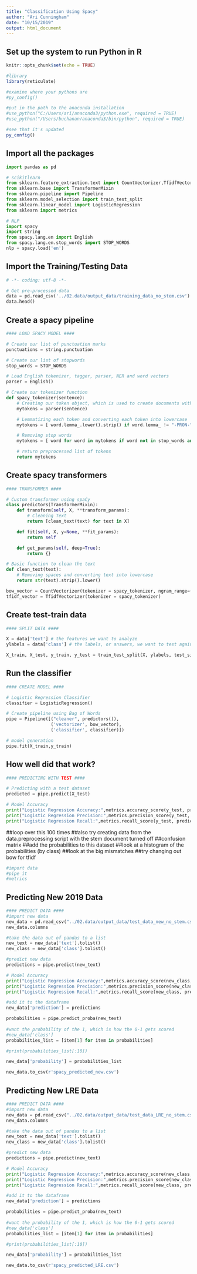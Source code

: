 ```yaml
---
title: "Classification Using Spacy"
author: "Ari Cunningham"
date: "10/15/2019"
output: html_document
---
```


## Set up the system to run Python in R

```r
knitr::opts_chunk$set(echo = TRUE)

#library
library(reticulate)

#examine where your pythons are
#py_config()

#put in the path to the anaconda installation
#use_python("C:/Users/ari/anaconda3/python.exe", required = TRUE)
#use_python("/Users/buchanan/anaconda3/bin/python", required = TRUE)

#see that it's updated
py_config()
```

## Import all the packages 

```python
import pandas as pd

# scikitlearn
from sklearn.feature_extraction.text import CountVectorizer,TfidfVectorizer
from sklearn.base import TransformerMixin
from sklearn.pipeline import Pipeline
from sklearn.model_selection import train_test_split
from sklearn.linear_model import LogisticRegression
from sklearn import metrics

# NLP
import spacy
import string
from spacy.lang.en import English
from spacy.lang.en.stop_words import STOP_WORDS
nlp = spacy.load('en')

```

## Import the Training/Testing Data 

```python
# -*- coding: utf-8 -*-

# Get pre-processed data
data = pd.read_csv('../02.data/output_data/training_data_no_stem.csv')
data.head()
```

## Create a spacy pipeline 

```python
#### LOAD SPACY MODEL ####

# Create our list of punctuation marks
punctuations = string.punctuation

# Create our list of stopwords
stop_words = STOP_WORDS

# Load English tokenizer, tagger, parser, NER and word vectors
parser = English()

# Create our tokenizer function
def spacy_tokenizer(sentence):
    # Creating our token object, which is used to create documents with linguistic annotations.
    mytokens = parser(sentence)

    # Lemmatizing each token and converting each token into lowercase
    mytokens = [ word.lemma_.lower().strip() if word.lemma_ != "-PRON-" else word.lower_ for word in mytokens ]

    # Removing stop words
    mytokens = [ word for word in mytokens if word not in stop_words and word not in punctuations ]

    # return preprocessed list of tokens
    return mytokens
```

## Create spacy transformers

```python
#### TRANSFORMER ####

# Custom transformer using spaCy
class predictors(TransformerMixin):
    def transform(self, X, **transform_params):
        # Cleaning Text
        return [clean_text(text) for text in X]

    def fit(self, X, y=None, **fit_params):
        return self

    def get_params(self, deep=True):
        return {}

# Basic function to clean the text
def clean_text(text):
    # Removing spaces and converting text into lowercase
    return str(text).strip().lower()

bow_vector = CountVectorizer(tokenizer = spacy_tokenizer, ngram_range=(1,1))
tfidf_vector = TfidfVectorizer(tokenizer = spacy_tokenizer)
```

## Create test-train data

```python

#### SPLIT DATA ####

X = data['text'] # the features we want to analyze
ylabels = data['class'] # the labels, or answers, we want to test against

X_train, X_test, y_train, y_test = train_test_split(X, ylabels, test_size=0.3)
```

## Run the classifier

```python
#### CREATE MODEL ####

# Logistic Regression Classifier
classifier = LogisticRegression()

# Create pipeline using Bag of Words
pipe = Pipeline([("cleaner", predictors()),
                 ('vectorizer', bow_vector),
                 ('classifier', classifier)])

# model generation
pipe.fit(X_train,y_train)
```

## How well did that work? 

```python
#### PREDICTING WITH TEST ####

# Predicting with a test dataset
predicted = pipe.predict(X_test)

# Model Accuracy
print("Logistic Regression Accuracy:",metrics.accuracy_score(y_test, predicted))
print("Logistic Regression Precision:",metrics.precision_score(y_test, predicted))
print("Logistic Regression Recall:",metrics.recall_score(y_test, predicted))
```

##loop over this 100 times 
##also try creating data from the data.preprocessing script with the stem document turned off 
##confusion matrix
##add the probabilities to this dataset 
##look at a histogram of the probabilities (by class)
##look at the big mismatches 
##try changing out bow for tfidf

```python
#import data
#pipe it 
#metrics
```

## Predicting New 2019 Data

```python
#### PREDICT DATA ####
#import new data
new_data = pd.read_csv("../02.data/output_data/test_data_new_no_stem.csv")
new_data.columns

#take the data out of pandas to a list 
new_text = new_data['text'].tolist()
new_class = new_data['class'].tolist()

#predict new data
predictions = pipe.predict(new_text)

# Model Accuracy
print("Logistic Regression Accuracy:",metrics.accuracy_score(new_class, predictions))
print("Logistic Regression Precision:",metrics.precision_score(new_class, predictions))
print("Logistic Regression Recall:",metrics.recall_score(new_class, predictions))

#add it to the dataframe
new_data['prediction'] = predictions

probabilities = pipe.predict_proba(new_text)
 
#want the probability of the 1, which is how the 0-1 gets scored
#new_data['class']
probabilities_list = [item[1] for item in probabilities] 

#print(probabilities_list[:10])

new_data['probability'] = probabilities_list

new_data.to_csv(r'spacy_predicted_new.csv')
```

## Predicting New LRE Data

```python
#### PREDICT DATA ####
#import new data
new_data = pd.read_csv("../02.data/output_data/test_data_LRE_no_stem.csv")
new_data.columns

#take the data out of pandas to a list 
new_text = new_data['text'].tolist()
new_class = new_data['class'].tolist()

#predict new data
predictions = pipe.predict(new_text)

# Model Accuracy
print("Logistic Regression Accuracy:",metrics.accuracy_score(new_class, predictions))
print("Logistic Regression Precision:",metrics.precision_score(new_class, predictions))
print("Logistic Regression Recall:",metrics.recall_score(new_class, predictions))

#add it to the dataframe
new_data['prediction'] = predictions

probabilities = pipe.predict_proba(new_text)
 
#want the probability of the 1, which is how the 0-1 gets scored
#new_data['class']
probabilities_list = [item[1] for item in probabilities] 

#print(probabilities_list[:10])

new_data['probability'] = probabilities_list

new_data.to_csv(r'spacy_predicted_LRE.csv')
```


